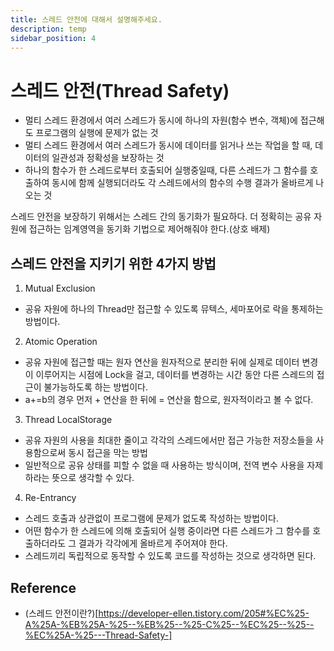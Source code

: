 ```yaml
---
title: 스레드 안전에 대해서 설명해주세요.
description: temp
sidebar_position: 4
---
```


# 스레드 안전(Thread Safety)

- 멀티 스레드 환경에서 여러 스레드가 동시에 하나의 자원(함수 변수, 객체)에 접근해도 프로그램의 실행에 문제가 없는 것
- 멀티 스레드 환경에서 여러 스레드가 동시에 데이터를 읽거나 쓰는 작업을 할 때, 데이터의 일관성과 정확성을 보장하는 것
- 하나의 함수가 한 스레드로부터 호출되어 실행중일때, 다른 스레드가 그 함수를 호출하여 동시에 함께 실행되더라도 각 스레드에서의 함수의 수행 결과가 올바르게 나오는 것

스레드 안전을 보장하기 위해서는 스레드 간의 동기화가 필요하다. 더 정확히는 공유 자원에 접근하는 임계영역을 동기화 기법으로
제어해줘야 한다.(상호 배제)

## 스레드 안전을 지키기 위한 4가지 방법

1. Mutual Exclusion

- 공유 자원에 하나의 Thread만 접근할 수 있도록 뮤텍스, 세마포어로 락을 통제하는 방법이다.

2. Atomic Operation

- 공유 자원에 접근할 때는 원자 연산을 원자적으로 분리한 뒤에 실제로 데이터 변경이 이루어지는 시점에 Lock을 걸고,
  데이터를 변경하는 시간 동안 다른 스레드의 접근이 불가능하도록 하는 방법이다.
- a+=b의 경우 먼저 + 연산을 한 뒤에 = 연산을 함으로, 원자적이라고 볼 수 없다.

3. Thread LocalStorage

- 공유 자원의 사용을 최대한 줄이고 각각의 스레드에서만 접근 가능한 저장소들을 사용함으로써 동시 접근을 막는 방법
- 일반적으로 공유 상태를 피할 수 없을 때 사용하는 방식이며, 전역 변수 사용을 자제하라는 뜻으로 생각할 수 있다.

4. Re-Entrancy

- 스레드 호출과 상관없이 프로그램에 문제가 없도록 작성하는 방법이다.
- 어떤 함수가 한 스레드에 의해 호출되어 실행 중이라면 다른 스레드가 그 함수를 호출하더라도 그 결과가 각각에게
  올바르게 주어져야 한다.
- 스레드끼리 독립적으로 동작할 수 있도록 코드를 작성하는 것으로 생각하면 된다.

## Reference

- (스레드 안전이란?)[https://developer-ellen.tistory.com/205#%EC%25-A%25A-%EB%25A-%25--%EB%25--%25-C%25--%EC%25--%25--%EC%25A-%25---Thread-Safety-]
